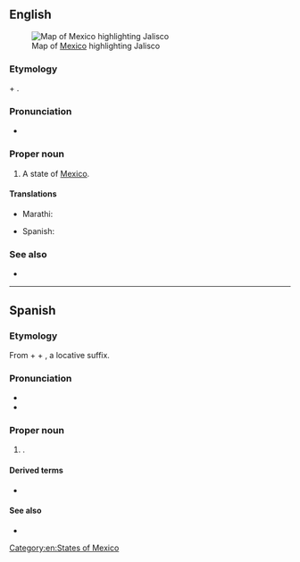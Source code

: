 ==English==
[[File:Mexico map, MX-JAL.svg|thumb|Map of [[Mexico]] highlighting Jalisco]]

===Etymology===
{{etyl|nah|en}} {{m|nah|xalli||sand}} + {{m|nah|ixtli||face, plain}}.

===Pronunciation===
* {{rhymes|en|ɪskəʊ}}

===Proper noun===
{{en-proper noun}}

# A state of [[Mexico]].

====Translations====
{{trans-top|state of Mexico}}
* Marathi: {{t|mr|हालिस्को|n|tr=hālisko|sc=Deva}}
{{trans-mid}}
* Spanish: {{t+|es|Jalisco|m}}
{{trans-bottom}}

===See also===
* {{pedialite}}

[[Category:en:States of Mexico]]

----

==Spanish==

===Etymology===
From {{etyl|nci|es}} {{m|nci|xālli||sand}} + {{m|nci|īxtli||face, surface}} + {{m|nci|-co}}, a locative suffix.

===Pronunciation===
* {{es-IPA}}
* {{audio|es|ES-Jalisco.ogg|Audio}}

===Proper noun===
{{es-proper noun|m}}

# {{place|es|state|c/Mexico}}.

====Derived terms====
* {{l|es|jalisciense}}

====See also====
* {{pedialite|lang=es}}